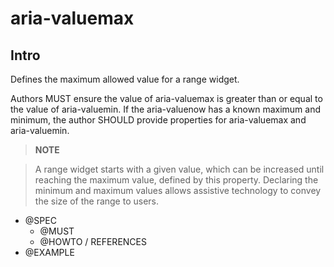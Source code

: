 
<Meta title="Documentation|Accessibilité/aria-valuemax" />

# aria-valuemax

## Intro

Defines the maximum allowed value for a range widget.

Authors MUST ensure the value of aria-valuemax is greater than or equal to the value of aria-valuemin. If the aria-valuenow has a known maximum and minimum, the author SHOULD provide properties for aria-valuemax and aria-valuemin.

> **NOTE**

> A range widget starts with a given value, which can be increased until reaching the maximum value, defined by this property. Declaring the minimum and maximum values allows assistive technology to convey the size of the range to users.

- @SPEC
  - @MUST
  - @HOWTO / REFERENCES
- @EXAMPLE
